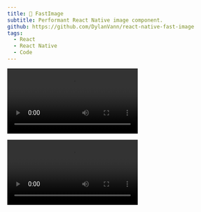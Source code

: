 ```yaml
---
title: 🚩 FastImage
subtitle: Performant React Native image component.
github: https://github.com/DylanVann/react-native-fast-image
tags:
  - React
  - React Native
  - Code
---
```


![React Native Fast Image Scroll](fast_image_scroll.mp4)

![React Native Fast Image Priority](fast_image_priority.mp4)
